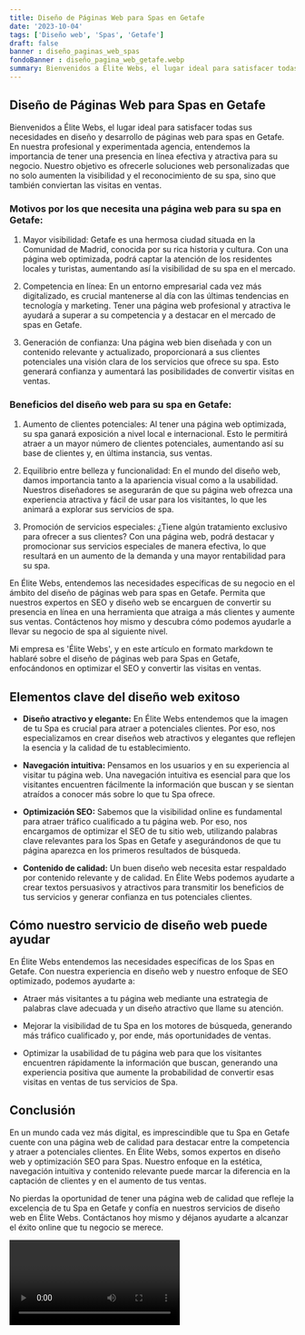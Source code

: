 ```yaml
---
title: Diseño de Páginas Web para Spas en Getafe
date: '2023-10-04'
tags: ['Diseño web', 'Spas', 'Getafe']
draft: false
banner : diseño_paginas_web_spas
fondoBanner : diseño_pagina_web_getafe.webp
summary: Bienvenidos a Élite Webs, el lugar ideal para satisfacer todas sus necesidades en diseño y desarrollo de páginas web para spas en Getafe. En nuestra profesional y experimentada agencia, entendemos la importancia de tener una presencia en línea efectiva y atractiva para su negocio. Nuestro objetivo es ofrecerle soluciones web personalizadas que no solo aumenten la visibilidad y el reconocimiento de su spa, sino que también conviertan las visitas en ventas.
---
```


## Diseño de Páginas Web para Spas en Getafe

Bienvenidos a Élite Webs, el lugar ideal para satisfacer todas sus necesidades en diseño y desarrollo de páginas web para spas en Getafe. En nuestra profesional y experimentada agencia, entendemos la importancia de tener una presencia en línea efectiva y atractiva para su negocio. Nuestro objetivo es ofrecerle soluciones web personalizadas que no solo aumenten la visibilidad y el reconocimiento de su spa, sino que también conviertan las visitas en ventas.

### Motivos por los que necesita una página web para su spa en Getafe:

1. Mayor visibilidad: Getafe es una hermosa ciudad situada en la Comunidad de Madrid, conocida por su rica historia y cultura. Con una página web optimizada, podrá captar la atención de los residentes locales y turistas, aumentando así la visibilidad de su spa en el mercado.

2. Competencia en línea: En un entorno empresarial cada vez más digitalizado, es crucial mantenerse al día con las últimas tendencias en tecnología y marketing. Tener una página web profesional y atractiva le ayudará a superar a su competencia y a destacar en el mercado de spas en Getafe.

3. Generación de confianza: Una página web bien diseñada y con un contenido relevante y actualizado, proporcionará a sus clientes potenciales una visión clara de los servicios que ofrece su spa. Esto generará confianza y aumentará las posibilidades de convertir visitas en ventas.

### Beneficios del diseño web para su spa en Getafe:

1. Aumento de clientes potenciales: Al tener una página web optimizada, su spa ganará exposición a nivel local e internacional. Esto le permitirá atraer a un mayor número de clientes potenciales, aumentando así su base de clientes y, en última instancia, sus ventas.

2. Equilibrio entre belleza y funcionalidad: En el mundo del diseño web, damos importancia tanto a la apariencia visual como a la usabilidad. Nuestros diseñadores se asegurarán de que su página web ofrezca una experiencia atractiva y fácil de usar para los visitantes, lo que les animará a explorar sus servicios de spa.

3. Promoción de servicios especiales: ¿Tiene algún tratamiento exclusivo para ofrecer a sus clientes? Con una página web, podrá destacar y promocionar sus servicios especiales de manera efectiva, lo que resultará en un aumento de la demanda y una mayor rentabilidad para su spa.

En Élite Webs, entendemos las necesidades específicas de su negocio en el ámbito del diseño de páginas web para spas en Getafe. Permita que nuestros expertos en SEO y diseño web se encarguen de convertir su presencia en línea en una herramienta que atraiga a más clientes y aumente sus ventas. Contáctenos hoy mismo y descubra cómo podemos ayudarle a llevar su negocio de spa al siguiente nivel.

<GifSeo />

<Cta />

Mi empresa es 'Élite Webs', y en este artículo en formato markdown te hablaré sobre el diseño de páginas web para Spas en Getafe, enfocándonos en optimizar el SEO y convertir las visitas en ventas.

## Elementos clave del diseño web exitoso

- **Diseño atractivo y elegante:** En Élite Webs entendemos que la imagen de tu Spa es crucial para atraer a potenciales clientes. Por eso, nos especializamos en crear diseños web atractivos y elegantes que reflejen la esencia y la calidad de tu establecimiento.

- **Navegación intuitiva:** Pensamos en los usuarios y en su experiencia al visitar tu página web. Una navegación intuitiva es esencial para que los visitantes encuentren fácilmente la información que buscan y se sientan atraídos a conocer más sobre lo que tu Spa ofrece.

- **Optimización SEO:** Sabemos que la visibilidad online es fundamental para atraer tráfico cualificado a tu página web. Por eso, nos encargamos de optimizar el SEO de tu sitio web, utilizando palabras clave relevantes para los Spas en Getafe y asegurándonos de que tu página aparezca en los primeros resultados de búsqueda.

- **Contenido de calidad:** Un buen diseño web necesita estar respaldado por contenido relevante y de calidad. En Élite Webs podemos ayudarte a crear textos persuasivos y atractivos para transmitir los beneficios de tus servicios y generar confianza en tus potenciales clientes.

## Cómo nuestro servicio de diseño web puede ayudar

En Élite Webs entendemos las necesidades específicas de los Spas en Getafe. Con nuestra experiencia en diseño web y nuestro enfoque de SEO optimizado, podemos ayudarte a:

- Atraer más visitantes a tu página web mediante una estrategia de palabras clave adecuada y un diseño atractivo que llame su atención.

- Mejorar la visibilidad de tu Spa en los motores de búsqueda, generando más tráfico cualificado y, por ende, más oportunidades de ventas.

- Optimizar la usabilidad de tu página web para que los visitantes encuentren rápidamente la información que buscan, generando una experiencia positiva que aumente la probabilidad de convertir esas visitas en ventas de tus servicios de Spa.

## Conclusión

En un mundo cada vez más digital, es imprescindible que tu Spa en Getafe cuente con una página web de calidad para destacar entre la competencia y atraer a potenciales clientes. En Élite Webs, somos expertos en diseño web y optimización SEO para Spas. Nuestro enfoque en la estética, navegación intuitiva y contenido relevante puede marcar la diferencia en la captación de clientes y en el aumento de tus ventas.

No pierdas la oportunidad de tener una página web de calidad que refleje la excelencia de tu Spa en Getafe y confía en nuestros servicios de diseño web en Élite Webs. Contáctanos hoy mismo y déjanos ayudarte a alcanzar el éxito online que tu negocio se merece.

<Video />

<CtaBot job='Spas' city='Getafe'/>

<Gmaps query='Getafe+españa+maps' />